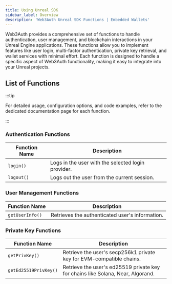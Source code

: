 ```yaml
---
title: Using Unreal SDK
sidebar_label: Overview
description: 'Web3Auth Unreal SDK Functions | Embedded Wallets'
---
```


Web3Auth provides a comprehensive set of functions to handle authentication, user management, and blockchain interactions in your Unreal Engine applications. These functions allow you to implement features like user login, multi-factor authentication, private key retrieval, and wallet services with minimal effort. Each function is designed to handle a specific aspect of Web3Auth functionality, making it easy to integrate into your Unreal projects.

## List of Functions

:::tip

For detailed usage, configuration options, and code examples, refer to the dedicated documentation page for each function.

:::

### Authentication Functions

| Function Name | Description                                        |
| ------------- | -------------------------------------------------- |
| `login()`     | Logs in the user with the selected login provider. |
| `logout()`    | Logs out the user from the current session.        |

### User Management Functions

| Function Name   | Description                                     |
| --------------- | ----------------------------------------------- |
| `getUserInfo()` | Retrieves the authenticated user's information. |

### Private Key Functions

| Function Name | Description |
| --- | --- |
| `getPrivKey()` | Retrieve the user's secp256k1 private key for EVM-compatible chains. |
| `getEd25519PrivKey()` | Retrieve the user's ed25519 private key for chains like Solana, Near, Algorand. |
